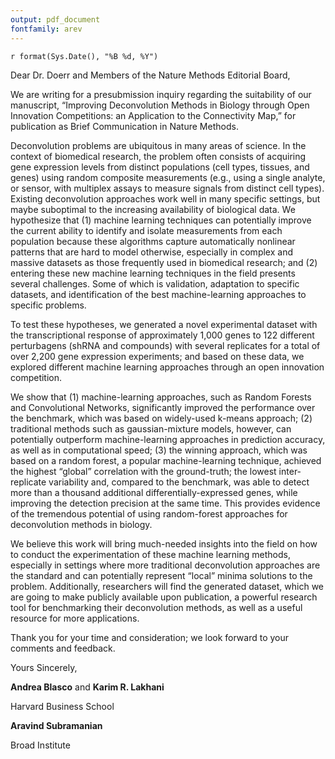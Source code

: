 ```yaml
---
output: pdf_document
fontfamily: arev
---
```


`r format(Sys.Date(), "%B %d, %Y")`

Dear Dr. Doerr and Members of the Nature Methods Editorial Board,

We are writing for a presubmission inquiry regarding the suitability of our manuscript, "Improving Deconvolution Methods in Biology through Open Innovation Competitions: an Application to the Connectivity Map," for publication as Brief Communication in Nature Methods.

Deconvolution problems are ubiquitous in many areas of science. In the context of biomedical research, the problem often consists of acquiring gene expression levels from distinct populations (cell types, tissues, and genes) using random composite measurements (e.g., using a single analyte, or sensor, with multiplex assays to measure signals from distinct cell types). Existing deconvolution approaches work well in many specific settings, but maybe suboptimal to the increasing availability of biological data. We hypothesize that (1) machine learning techniques can potentially improve the current ability to identify and isolate measurements from each population because these algorithms capture automatically nonlinear patterns that are hard to model otherwise, especially in complex and massive datasets as those frequently used in biomedical research; and (2) entering these new machine learning techniques in the field presents several challenges. Some of which is validation, adaptation to specific datasets, and identification of the best machine-learning approaches to specific problems.

To test these hypotheses, we generated a novel experimental dataset with the transcriptional response of approximately 1,000 genes to 122 different perturbagens (shRNA and compounds) with several replicates for a total of over 2,200 gene expression experiments; and based on these data, we explored different machine learning approaches through an open innovation competition. 

We show that (1) machine-learning approaches, such as Random Forests and Convolutional Networks, significantly improved the performance over the benchmark, which was based on widely-used k-means approach; (2) traditional methods such as gaussian-mixture models, however, can potentially outperform machine-learning approaches in prediction accuracy, as well as in computational speed; (3) the winning approach, which was based on a random forest, a popular machine-learning technique, achieved the highest “global” correlation with the ground-truth; the lowest inter-replicate variability and, compared to the benchmark, was able to detect more than a thousand additional differentially-expressed genes, while improving the detection precision at the same time. This provides evidence of the tremendous potential of using random-forest approaches for deconvolution methods in biology.

We believe this work will bring much-needed insights into the field on how to conduct the experimentation of these machine learning methods, especially in settings where more traditional deconvolution approaches are the standard and can potentially represent "local" minima solutions to the problem. Additionally, researchers will find the generated dataset, which we are going to make publicly available upon publication, a powerful research tool for benchmarking their deconvolution methods, as well as a useful resource for more applications. 

Thank you for your time and consideration; we look forward to your comments and feedback.

Yours Sincerely,

**Andrea Blasco** and **Karim R. Lakhani**

Harvard Business School

**Aravind Subramanian**

Broad Institute



<!-- 
A pre-submission inquiry letter should be clear and to-the-point. You should state that you are writing to inquire if your article will be appropriate for submission to the journal. Mention the topic of your article towards the beginning of the email and provide a short summary or abstract of the paper. To help the journal assess your study, include some information about the breadth and depth of your study, the nature of evidence provided, and why the journal might find your paper interesting. Each journal has its own processes and guidelines. If the journal has given an email address for pre-submission inquiries, I think you should send the inquiry only to that address. This contact person would probably be in charge of handling all such inquiries, and the Chief Editor might not be involved in this.
 -->
 
<!--   would like to submit a presubmission inquiry regarding suitability of our manuscript, "Subversion of cellular autophagy pathway by RNA viruses" by William T. Jackson, Thomas H. Giddings Jr., Sara Mulinyawe, Ron Kopito and Karla Kirkegaard for publication in PLoS Biology. Cellular autophagy is a field that is just entering a period of rapid discovery, because the mammalian homologs for the many yeast genes that affect autophagy have very recently been identified. Some of these have generated new markersfor this previously difficult-to-diagnose process. I recently attended the first Gordon Conference on autophagy, and the list of its roles in development, cancer and host responses to pathogens was impressive. It reminded me of 10-15 years ago, when the genes that affect apoptosis were first available as a result of nematode genetics, which ledto the identification and characterization of components of the apoptotic cascade.
Image of page 1

 -->

